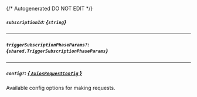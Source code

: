 {/* Autogenerated DO NOT EDIT  */}

##### `subscriptionId`: *{`string`}*

---
##### `triggerSubscriptionPhaseParams?`: *{`shared.TriggerSubscriptionPhaseParams`}*
<Collapsible openLabel={Labels.showProperties} closeLabel={Labels.hideProperties}>
    <TriggerSubscriptionPhaseParams/>
</Collapsible>

---
##### `config?`: [*{ `AxiosRequestConfig` }*](https://axios-http.com/docs/req_config)
Available config options for making requests.


